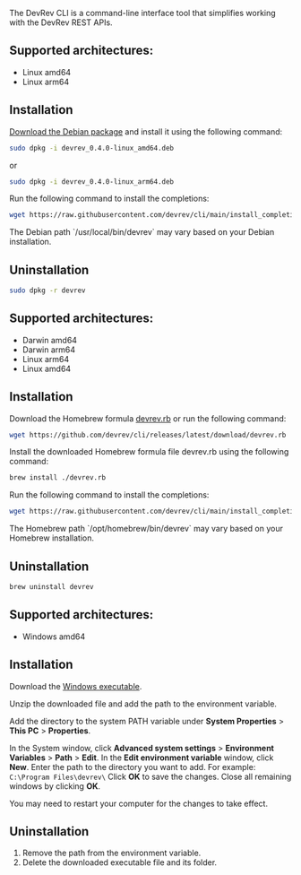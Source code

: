 The DevRev CLI is a command-line interface tool that simplifies working with the DevRev REST APIs.

<CodeBlocks>
    <CodeBlock title="Debian">

## Supported architectures:
- Linux amd64
- Linux arm64

## Installation

[Download the Debian package](https://github.com/devrev/cli/releases/latest) and install it using the following command:

```bash
sudo dpkg -i devrev_0.4.0-linux_amd64.deb
```

or

```bash
sudo dpkg -i devrev_0.4.0-linux_arm64.deb
```

Run the following command to install the completions:

```bash
wget https://raw.githubusercontent.com/devrev/cli/main/install_completions.sh && sh install_completions.sh /usr/local/bin/devrev
```

<Callout intent="info">
The Debian path `/usr/local/bin/devrev` may vary based on your Debian installation.
</Callout>

## Uninstallation

```bash
sudo dpkg -r devrev
```

  </CodeBlock>
<CodeBlock title="Mac OS">

## Supported architectures:

- Darwin amd64
- Darwin arm64
- Linux arm64
- Linux amd64

## Installation

Download the Homebrew formula [devrev.rb](https://github.com/devrev/cli/releases/latest/download/devrev.rb) or run the following command:

```bash
wget https://github.com/devrev/cli/releases/latest/download/devrev.rb
```

Install the downloaded Homebrew formula file devrev.rb using the following command:

```bash
brew install ./devrev.rb
```

Run the following command to install the completions:

```bash
wget https://raw.githubusercontent.com/devrev/cli/main/install_completions.sh && sh install_completions.sh /opt/homebrew/bin/devrev
```

<Callout intent="info">
The Homebrew path `/opt/homebrew/bin/devrev` may vary based on your Homebrew installation.
</Callout>

## Uninstallation

```bash
brew uninstall devrev
```

  </CodeBlock>
<CodeBlock title="Windows">

## Supported architectures:

- Windows amd64

## Installation

Download the [Windows executable](https://github.com/devrev/cli/releases/latest).

Unzip the downloaded file and add the path to the environment variable.

Add the directory to the system PATH variable under **System Properties** > **This PC** > **Properties**.

In the System window, click **Advanced system settings** > **Environment Variables** > **Path** > **Edit**.
In the **Edit environment variable** window, click **New**. Enter the path to the directory you want to add. For example: `C:\Program Files\devrev\`
Click **OK** to save the changes. Close all remaining windows by clicking **OK**.

<Callout intent="info">
You may need to restart your computer for the changes to take effect.
</Callout>

## Uninstallation

1. Remove the path from the environment variable.
2. Delete the downloaded executable file and its folder.

</CodeBlock>
</CodeBlocks>
